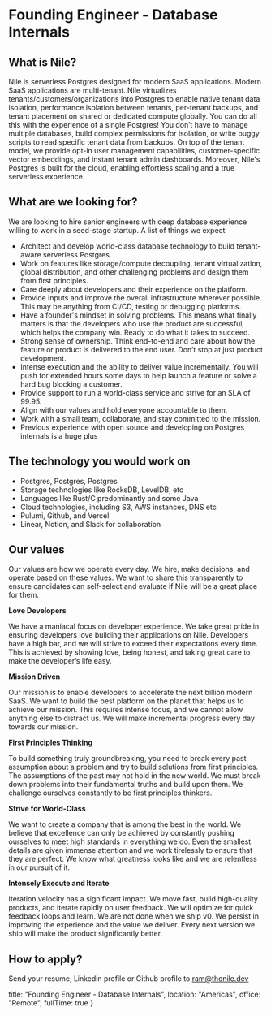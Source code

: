 # Founding Engineer - Database Internals

## What is Nile?

Nile is serverless Postgres designed for modern SaaS applications. Modern SaaS applications are multi-tenant. Nile virtualizes tenants/customers/organizations into Postgres to enable native tenant data isolation, performance isolation between tenants, per-tenant backups, and tenant placement on shared or dedicated compute globally. You can do all this with the experience of a single Postgres! You don’t have to manage multiple databases, build complex permissions for isolation, or write buggy scripts to read specific tenant data from backups. On top of the tenant model, we provide opt-in user management capabilities, customer-specific vector embeddings, and instant tenant admin dashboards. Moreover, Nile's Postgres is built for the cloud, enabling effortless scaling and a true serverless experience.

## What are we looking for?

We are looking to hire senior engineers with deep database experience willing to work in a seed-stage startup. A list of things we expect

- Architect and develop world-class database technology to build tenant-aware serverless Postgres.
- Work on features like storage/compute decoupling, tenant virtualization, global distribution, and other challenging problems and design them from first principles.
- Care deeply about developers and their experience on the platform.
- Provide inputs and improve the overall infrastructure wherever possible. This may be anything from CI/CD, testing or debugging platforms.
- Have a founder's mindset in solving problems. This means what finally matters is that the developers who use the product are successful, which helps the company win. Ready to do what it takes to succeed.
- Strong sense of ownership. Think end-to-end and care about how the feature or product is delivered to the end user. Don’t stop at just product development.
- Intense execution and the ability to deliver value incrementally. You will push for extended hours some days to help launch a feature or solve a hard bug blocking a customer.
- Provide support to run a world-class service and strive for an SLA of 99.95.
- Align with our values and hold everyone accountable to them.
- Work with a small team, collaborate, and stay committed to the mission.
- Previous experience with open source and developing on Postgres internals is a huge plus

## The technology you would work on

- Postgres, Postgres, Postgres
- Storage technologies like RocksDB, LevelDB, etc
- Languages like Rust/C predominantly and some Java
- Cloud technologies, including S3, AWS instances, DNS etc
- Pulumi, Github, and Vercel
- Linear, Notion, and Slack for collaboration

## Our values

Our values are how we operate every day. We hire, make decisions, and operate based on these values. We want to share this transparently to ensure candidates can self-select and evaluate if Nile will be a great place for them.

**Love Developers**

We have a maniacal focus on developer experience. We take great pride in ensuring developers love building their applications on Nile. Developers have a high bar, and we will strive to exceed their expectations every time. This is achieved by showing love, being honest, and taking great care to make the developer’s life easy.

**Mission Driven**

Our mission is to enable developers to accelerate the next billion modern SaaS. We want to build the best platform on the planet that helps us to achieve our mission. This requires intense focus, and we cannot allow anything else to distract us. We will make incremental progress every day towards our mission.

**First Principles Thinking**

To build something truly groundbreaking, you need to break every past assumption about a problem and try to build solutions from first principles. The assumptions of the past may not hold in the new world. We must break down problems into their fundamental truths and build upon them. We challenge ourselves constantly to be first principles thinkers.

**Strive for World-Class**

We want to create a company that is among the best in the world. We believe that excellence can only be achieved by constantly pushing ourselves to meet high standards in everything we do. Even the smallest details are given immense attention and we work tirelessly to ensure that they are perfect. We know what greatness looks like and we are relentless in our pursuit of it.

**Intensely Execute and Iterate**

Iteration velocity has a significant impact. We move fast, build high-quality products, and iterate rapidly on user feedback. We will optimize for quick feedback loops and learn. We are not done when we ship v0. We persist in improving the experience and the value we deliver. Every next version we ship will make the product significantly better.

## How to apply?

Send your resume, Linkedin profile or Github profile to ram@thenile.dev

  title: "Founding Engineer - Database Internals",
  location: "Americas",
  office: "Remote",
  fullTime: true
}
